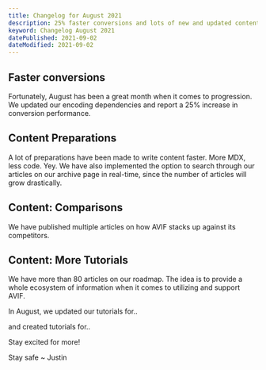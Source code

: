 ```yaml
---
title: Changelog for August 2021
description: 25% faster conversions and lots of new and updated content. Stay exicted for more.
keyword: Changelog August 2021
datePublished: 2021-09-02
dateModified: 2021-09-02
---
```


## Faster conversions

Fortunately, August has been a great month when it comes to progression. We updated our encoding dependencies and report a 25% increase in conversion performance.

## Content Preparations

A lot of preparations have been made to write content faster. More MDX, less code. Yey. We have also implemented the option to search through our articles on our archive page in real-time, since the number of articles will grow drastically.

## Content: Comparisons

We have published multiple articles on how AVIF stacks up against its competitors.

<Link
  className="block"
  text="AVIF vs BMP"
  href="/blog/comparisons/avif-vs-bmp/"
/>
<Link
  className="block"
  text="AVIF vs GIF"
  href="/blog/comparisons/avif-vs-gif/"
/>
<Link
  className="block"
  text="AVIF vs HEIF"
  href="/blog/comparisons/avif-vs-heif/"
/>
<Link
  className="block"
  text="AVIF vs JPEG2000"
  href="/blog/comparisons/avif-vs-jpeg2000/"
/>
<Link
  className="block"
  text="AVIF vs JPEGXL"
  href="/blog/comparisons/avif-vs-jpegxl/"
/>
<Link
  className="block"
  text="AVIF vs JPEGXR"
  href="/blog/comparisons/avif-vs-jpegxr/"
/>
<Link
  className="block"
  text="AVIF vs JPG"
  href="/blog/comparisons/avif-vs-jpg/"
/>
<Link
  className="block"
  text="AVIF vs PNG"
  href="/blog/comparisons/avif-vs-png/"
/>
<Link
  className="block"
  text="AVIF vs SVG"
  href="/blog/comparisons/avif-vs-svg/"
/>
<Link
  className="block"
  text="AVIF vs WebP"
  href="/blog/comparisons/avif-vs-webp/"
/>
<Link
  className="block"
  text="AVIF vs WebP2"
  href="/blog/comparisons/avif-vs-webp2/"
/>

## Content: More Tutorials

We have more than 80 articles on our roadmap. The idea is to provide a whole ecosystem of information when it comes to utilizing and support AVIF.

In August, we updated our tutorials for..

<Link className="block" text="Firefox" href="/blog/tutorials/firefox/" />
<Link className="block" text="Safari" href="/blog/tutorials/safari/" />
<Link className="block" text="Wordpress" href="/blog/tutorials/wordpress/" />

and created tutorials for..

<Link className="block" text="ImageGlass" href="/blog/tutorials/imageglass/" />
<Link className="block" text="Paint.NET" href="/blog/tutorials/paintnet/" />
<Link className="block" text="qView" href="/blog/tutorials/qview/" />
<Link className="block" text="VLC" href="/blog/tutorials/vlc/" />
<Link className="block" text="XnView" href="/blog/tutorials/xnview/" />

Stay excited for more!

Stay safe ~ Justin
